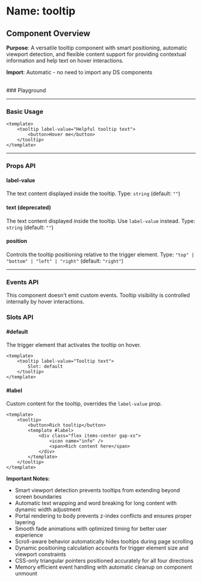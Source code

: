 
<Meta of={Tooltip} />

# Name: tooltip
## Component Overview

**Purpose**: A versatile tooltip component with smart positioning, automatic viewport detection, and flexible content support for providing contextual information and help text on hover interactions.

**Import**: Automatic - no need to import any DS components

<br />
### Playground

<Canvas of={Tooltip.Primary} />
<Controls />

---

### Basic Usage

```vue
<template>
    <tooltip label-value="Helpful tooltip text">
        <button>Hover me</button>
    </tooltip>
</template>
```

<Canvas sourceState="none" of={Tooltip.Primary} />

---

### Props API

#### label-value
The text content displayed inside the tooltip. Type: `string` (default: `""`)

#### text (deprecated)
The text content displayed inside the tooltip. Use `label-value` instead. Type: `string` (default: `""`)

#### position
Controls the tooltip positioning relative to the trigger element. Type: `"top" | "bottom" | "left" | "right"` (default: `"right"`)

<Canvas sourceState="none" of={Tooltip.Positions} />

---

### Events API

This component doesn't emit custom events. Tooltip visibility is controlled internally by hover interactions.

### Slots API

#### #default
The trigger element that activates the tooltip on hover.

```vue
<template>
    <tooltip label-value="Tooltip text">
        Slot: default
    </tooltip>
</template>
```

#### #label
Custom content for the tooltip, overrides the `label-value` prop.

```vue
<template>
    <tooltip>
        <button>Rich tooltip</button>
        <template #label>
            <div class="flex items-center gap-xs">
                <icon name="info" />
                <span>Rich content here</span>
            </div>
        </template>
    </tooltip>
</template>
```

<Canvas sourceState="none" of={Tooltip.Label} />

**Important Notes:**
- Smart viewport detection prevents tooltips from extending beyond screen boundaries
- Automatic text wrapping and word breaking for long content with dynamic width adjustment
- Portal rendering to body prevents z-index conflicts and ensures proper layering
- Smooth fade animations with optimized timing for better user experience
- Scroll-aware behavior automatically hides tooltips during page scrolling
- Dynamic positioning calculation accounts for trigger element size and viewport constraints
- CSS-only triangular pointers positioned accurately for all four directions
- Memory efficient event handling with automatic cleanup on component unmount